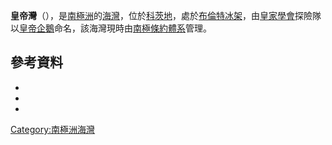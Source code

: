 '''皇帝灣'''（{{lang-en|Emperor Bay}}），是[[南極洲|南極洲]]的[[海灣|海灣]]，位於[[科茨地|科茨地]]，處於[[布倫特冰架|布倫特冰架]]，由[[皇家學會|皇家學會]]探險隊以[[皇帝企鵝|皇帝企鵝]]命名，該海灣現時由[[南極條約體系|南極條約體系]]管理。

==參考資料==
*{{cite gnis | type = antarid | id = 4504| name = Emperor Bay | accessdate = 2012-03-01}}
*{{usgs-gazetteer|id=4504}}
*{{coord|75|32|S|26|52|W|source:GNIS|display=title}}

{{DEFAULTSORT:Emperor Bay}}
[[Category:南極洲海灣|Category:南極洲海灣]]


{{CoatsLand-geo-stub}}